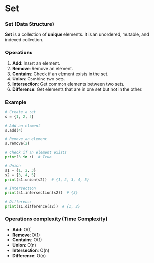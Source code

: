 # Set

### Set (Data Structure)

**Set** is a collection of **unique** elements. It is an unordered, mutable, and indexed collection.

### Operations

1. **Add**: Insert an element.
2. **Remove**: Remove an element.
3. **Contains**: Check if an element exists in the set.
4. **Union**: Combine two sets.
5. **Intersection**: Get common elements between two sets.
6. **Difference**: Get elements that are in one set but not in the other.

### Example

```python
# Create a set
s = {1, 2, 3}

# Add an element
s.add(4)

# Remove an element
s.remove(2)

# Check if an element exists
print(3 in s)  # True

# Union
s1 = {1, 2, 3}
s2 = {3, 4, 5}
print(s1.union(s2))  # {1, 2, 3, 4, 5}

# Intersection
print(s1.intersection(s2))  # {3}

# Difference
print(s1.difference(s2))  # {1, 2}
```

### Operations complexity (Time Complexity)

- **Add**: O(1)
- **Remove**: O(1)
- **Contains**: O(1)
- **Union**: O(n)
- **Intersection**: O(n)
- **Difference**: O(n)